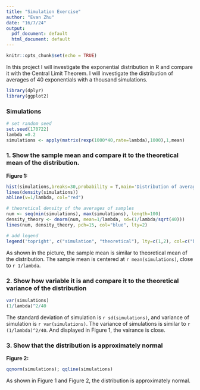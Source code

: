 ```yaml
---
title: "Simulation Exercise"
author: "Evan Zhu"
date: "16/7/24"
output:
  pdf_document: default
  html_document: default
---
```


```r
knitr::opts_chunk$set(echo = TRUE)
```

In this project I will investigate the exponential distribution in R and compare it with the Central Limit Theorem. I will investigate the distribution of averages of 40 exponentials with a thousand simulations.

```r
library(dplyr)
library(ggplot2)
```

### Simulations

```r
# set random seed
set.seed(170722)
lambda =0.2
simulations <- apply(matrix(rexp(1000*40,rate=lambda),1000),1,mean)
```

### 1. Show the sample mean and compare it to the theoretical mean of the distribution.

**Figure 1:**

```r

hist(simulations,breaks=30,probability = T,main='Distribution of averages of samples',xlab='Simulation mean')
lines(density(simulations))
abline(v=1/lambda, col="red")

# theoretical density of the averages of samples
num <- seq(min(simulations), max(simulations), length=100)
density_theory <- dnorm(num, mean=1/lambda, sd=(1/lambda/sqrt(40)))
lines(num, density_theory, pch=15, col="blue", lty=2)

# add legend
legend('topright', c("simulation", "theoretical"), lty=c(1,2), col=c("black", "blue"))

```

As shown in the picture, the sample mean is similar to theoretical mean of the distribution. The sample mean is centered at `r mean(simulations)`, close to `r 1/lambda`.

###  2. Show how variable it is and compare it to the theoretical variance of the distribution

```r

var(simulations)
(1/lambda)^2/40

```
The standard deviation of simulation is `r sd(simulations)`, and variance of simulation is `r var(simulations)`. The variance of simulations is similar to `r (1/lambda)^2/40`. And displayed in Figure 1, the vairance is close. 

### 3. Show that the distribution is approximately normal
**Figure 2:**
```r

qqnorm(simulations); qqline(simulations)

```

As shown in Figure 1 and Figure 2, the distribution is approximately normal. 


